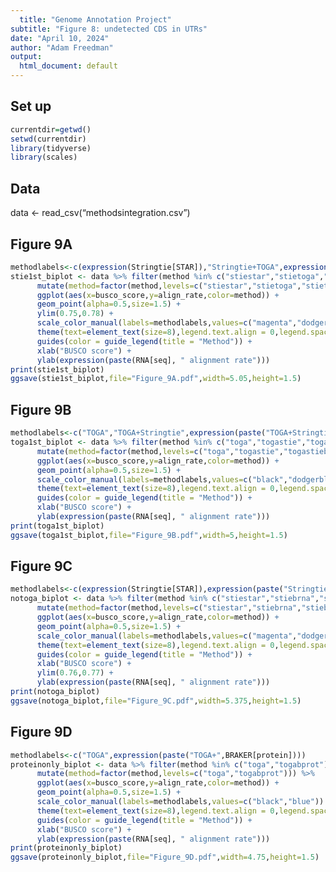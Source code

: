 ```yaml
---
  title: "Genome Annotation Project"
subtitle: "Figure 8: undetected CDS in UTRs"
date: "April 10, 2024"
author: "Adam Freedman"
output: 
  html_document: default
---
```

  
## Set up
```r
currentdir=getwd()
setwd(currentdir)
library(tidyverse)
library(scales)
``` 

## Data
data <- read_csv("methodsintegration.csv")

## Figure 9A
```r
methodlabels<-c(expression(Stringtie[STAR]),"Stringtie+TOGA",expression(paste("Stringtie+TOGA+",BRAKER[protein])))
stie1st_biplot <- data %>% filter(method %in% c("stiestar","stietoga","stietogabprot")) %>%
      mutate(method=factor(method,levels=c("stiestar","stietoga","stietogabprot")))%>%
      ggplot(aes(x=busco_score,y=align_rate,color=method)) + 
      geom_point(alpha=0.5,size=1.5) + 
      ylim(0.75,0.78) +
      scale_color_manual(labels=methodlabels,values=c("magenta","dodgerblue","blue")) +
      theme(text=element_text(size=8),legend.text.align = 0,legend.spacing.y = unit(0.15, "cm"),legend.key.size= unit(0.5, "cm")) +
      guides(color = guide_legend(title = "Method")) +
      xlab("BUSCO score") +
      ylab(expression(paste(RNA[seq], " alignment rate"))) 
print(stie1st_biplot)
ggsave(stie1st_biplot,file="Figure_9A.pdf",width=5.05,height=1.5)
```

## Figure 9B
```r
methodlabels<-c("TOGA","TOGA+Stringtie",expression(paste("TOGA+Stringtie+",BRAKER[protein])))
toga1st_biplot <- data %>% filter(method %in% c("toga","togastie","togastiebprot")) %>%
      mutate(method=factor(method,levels=c("toga","togastie","togastiebprot")))%>%
      ggplot(aes(x=busco_score,y=align_rate,color=method)) + 
      geom_point(alpha=0.5,size=1.5) + 
      scale_color_manual(labels=methodlabels,values=c("black","dodgerblue","blue")) +
      theme(text=element_text(size=8),legend.text.align = 0,legend.spacing.y = unit(0.15, "cm"),legend.key.size= unit(0.5, "cm")) +
      guides(color = guide_legend(title = "Method")) +
      xlab("BUSCO score") +
      ylab(expression(paste(RNA[seq], " alignment rate"))) 
print(toga1st_biplot)
ggsave(toga1st_biplot,file="Figure_9B.pdf",width=5,height=1.5)
```

## Figure 9C
```r
methodlabels<-c(expression(Stringtie[STAR]),expression(paste("Stringtie+",BRAKER[RNA])),expression(paste("Stringtie+",BRAKER[RNA],"+",BRAKER[protein])))
notoga_biplot <- data %>% filter(method %in% c("stiestar","stiebrna","stiebrnabprot"))  %>%
      mutate(method=factor(method,levels=c("stiestar","stiebrna","stiebrnabprot")))%>%
      ggplot(aes(x=busco_score,y=align_rate,color=method)) + 
      geom_point(alpha=0.5,size=1.5) + 
      scale_color_manual(labels=methodlabels,values=c("magenta","dodgerblue","blue")) +
      theme(text=element_text(size=8),legend.text.align = 0,legend.spacing.y = unit(0.15, "cm"),legend.key.size= unit(0.5, "cm")) +
      guides(color = guide_legend(title = "Method")) +
      xlab("BUSCO score") +
      ylim(0.76,0.77) +
      ylab(expression(paste(RNA[seq], " alignment rate"))) 
print(notoga_biplot)
ggsave(notoga_biplot,file="Figure_9C.pdf",width=5.375,height=1.5)
```

## Figure 9D
```r
methodlabels<-c("TOGA",expression(paste("TOGA+",BRAKER[protein])))
proteinonly_biplot <- data %>% filter(method %in% c("toga","togabprot")) %>%
      mutate(method=factor(method,levels=c("toga","togabprot"))) %>%
      ggplot(aes(x=busco_score,y=align_rate,color=method)) + 
      geom_point(alpha=0.5,size=1.5) + 
      scale_color_manual(labels=methodlabels,values=c("black","blue")) +
      theme(text=element_text(size=8),legend.text.align = 0,legend.spacing.y = unit(0.15, "cm"),legend.key.size= unit(0.5, "cm")) +
      guides(color = guide_legend(title = "Method")) +
      xlab("BUSCO score") +
      ylab(expression(paste(RNA[seq], " alignment rate"))) 
print(proteinonly_biplot)
ggsave(proteinonly_biplot,file="Figure_9D.pdf",width=4.75,height=1.5)
```